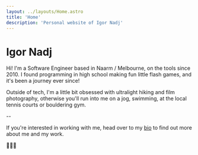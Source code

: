 ```yaml
---
layout: ../layouts/Home.astro
title: 'Home'
description: 'Personal website of Igor Nadj'
---
```



<PhotoOfMe />

# Igor Nadj
Hi! I'm a Software Engineer based in Naarm / Melbourne, on the tools since 2010. I found programming in high school making fun little flash games, and it's been a journey ever since!

Outside of tech, I'm a little bit obsessed with ultralight hiking and film photography, otherwise you'll run into me on a jog, swimming, at the local tennis courts or bouldering gym.

--

If you're interested in working with me, head over to my <a href="/bio">bio</a> to find out more about me and my work.

🗻👨‍🎨


